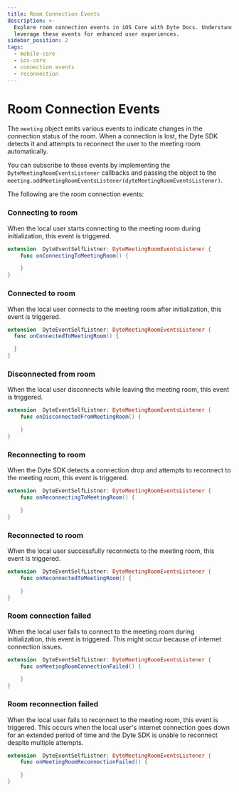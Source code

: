 ```yaml
---
title: Room Connection Events
description: >-
  Explore room connection events in iOS Core with Dyte Docs. Understand how to
  leverage these events for enhanced user experiences.
sidebar_position: 2
tags:
  - mobile-core
  - ios-core
  - connection events
  - reconnection
---
```


# Room Connection Events

The `meeting` object emits various events to indicate changes in the connection status of the room. When a connection is lost,
the Dyte SDK detects it and attempts to reconnect the user to the meeting room automatically.

You can subscribe to these events by implementing the `DyteMeetingRoomEventsListener` callbacks and passing the object to
the `meeting.addMeetingRoomEventsListener(dyteMeetingRoomEventsListener)`.

The following are the room connection events:

### Connecting to room

When the local user starts connecting to the meeting room during initialization, this event is triggered.

```swift
extension  DyteEventSelfListner: DyteMeetingRoomEventsListener {
    func onConnectingToMeetingRoom() {

    }
}
```

### Connected to room

When the local user connects to the meeting room after initialization, this event is triggered.

```swift
extension  DyteEventSelfListner: DyteMeetingRoomEventsListener {
  func onConnectedToMeetingRoom() {

  }
}
```

### Disconnected from room

When the local user disconnects while leaving the meeting room, this event is triggered.

```swift
extension  DyteEventSelfListner: DyteMeetingRoomEventsListener {
    func onDisconnectedFromMeetingRoom() {

    }
}
```

### Reconnecting to room

When the Dyte SDK detects a connection drop and attempts to reconnect to the meeting room, this event is triggered.

```swift
extension  DyteEventSelfListner: DyteMeetingRoomEventsListener {
    func onReconnectingToMeetingRoom() {

    }
}
```

### Reconnected to room

When the local user successfully reconnects to the meeting room, this event is triggered.

```swift
extension  DyteEventSelfListner: DyteMeetingRoomEventsListener {
    func onReconnectedToMeetingRoom() {

    }
}
```

### Room connection failed

When the local user fails to connect to the meeting room during initialization, this event is triggered. This might occur
because of internet connection issues.

```swift
extension  DyteEventSelfListner: DyteMeetingRoomEventsListener {
    func onMeetingRoomConnectionFailed() {

    }
}
```

### Room reconnection failed

When the local user fails to reconnect to the meeting room, this event is triggered. This occurs when the local user's
internet connection goes down for an extended period of time and the Dyte SDK is unable to reconnect despite multiple attempts.

```swift
extension  DyteEventSelfListner: DyteMeetingRoomEventsListener {
    func onMeetingRoomReconnectionFailed() {

    }
}
```

<head>
  <title>iOS Core Room Connection Events</title>
  <meta
    name="description"
    content="Explore room connection events in iOS Core with Dyte Docs. Understand how to leverage these events for enhanced user experiences."
  />
</head>

